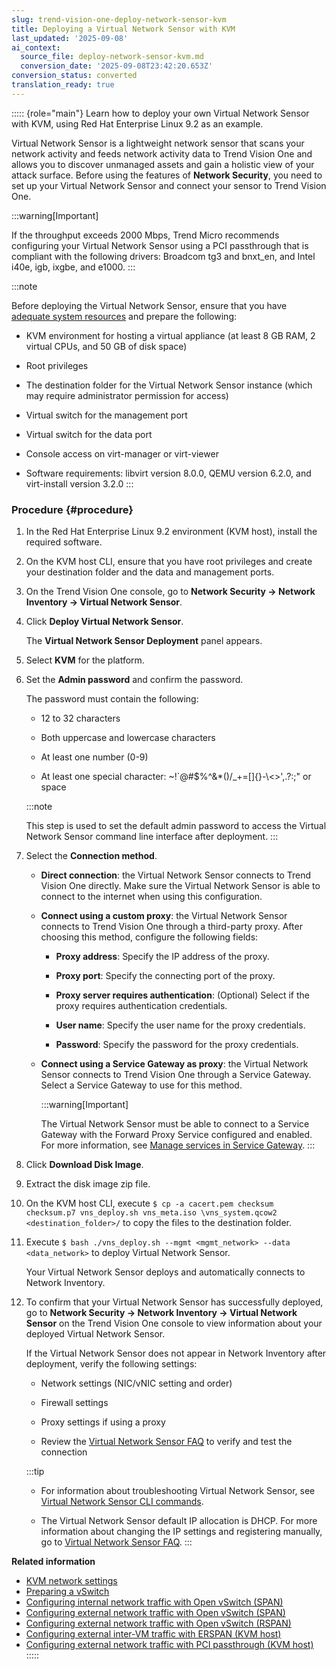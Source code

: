 ```yaml
---
slug: trend-vision-one-deploy-network-sensor-kvm
title: Deploying a Virtual Network Sensor with KVM
last_updated: '2025-09-08'
ai_context:
  source_file: deploy-network-sensor-kvm.md
  conversion_date: '2025-09-08T23:42:20.653Z'
conversion_status: converted
translation_ready: true
---
```


::::: {role="main"}
Learn how to deploy your own Virtual Network Sensor with KVM, using Red Hat Enterprise Linux 9.2 as an example.

Virtual Network Sensor is a lightweight network sensor that scans your network activity and feeds network activity data to Trend Vision One and allows you to discover unmanaged assets and gain a holistic view of your attack surface. Before using the features of **Network Security**, you need to set up your Virtual Network Sensor and connect your sensor to Trend Vision One.

:::warning[Important]

If the throughput exceeds 2000 Mbps, Trend Micro recommends configuring your Virtual Network Sensor using a PCI passthrough that is compliant with the following drivers: Broadcom tg3 and bnxt_en, and Intel i40e, igb, ixgbe, and e1000.
:::

:::note

Before deploying the Virtual Network Sensor, ensure that you have [adequate system resources](network-sensor-sys-reqs.mdx) and prepare the following:

- KVM environment for hosting a virtual appliance (at least 8 GB RAM, 2 virtual CPUs, and 50 GB of disk space)

- Root privileges

- The destination folder for the Virtual Network Sensor instance (which may require administrator permission for access)

- Virtual switch for the management port

- Virtual switch for the data port

- Console access on virt-manager or virt-viewer

- Software requirements: libvirt version 8.0.0, QEMU version 6.2.0, and virt-install version 3.2.0
:::

### Procedure {#procedure}

1.  In the Red Hat Enterprise Linux 9.2 environment (KVM host), install the required software.

2.  On the KVM host CLI, ensure that you have root privileges and create your destination folder and the data and management ports.

3.  On the Trend Vision One console, go to **Network Security → Network Inventory → Virtual Network Sensor**.

4.  Click **Deploy Virtual Network Sensor**.

    The **Virtual Network Sensor Deployment** panel appears.

5.  Select **KVM** for the platform.

6.  Set the **Admin password** and confirm the password.

    The password must contain the following:

    - 12 to 32 characters

    - Both uppercase and lowercase characters

    - At least one number (0-9)

    - At least one special character: ~!\`@#$%^&\*()/\_+=\[\]{}-\\\<\>',.?:;" or space

    :::note

    This step is used to set the default admin password to access the Virtual Network Sensor command line interface after deployment.
    :::

7.  Select the **Connection method**.

    - **Direct connection**: the Virtual Network Sensor connects to Trend Vision One directly. Make sure the Virtual Network Sensor is able to connect to the internet when using this configuration.

    - **Connect using a custom proxy**: the Virtual Network Sensor connects to Trend Vision One through a third-party proxy. After choosing this method, configure the following fields:

      - **Proxy address**: Specify the IP address of the proxy.

      - **Proxy port**: Specify the connecting port of the proxy.

      - **Proxy server requires authentication**: (Optional) Select if the proxy requires authentication credentials.

      - **User name**: Specify the user name for the proxy credentials.

      - **Password**: Specify the password for the proxy credentials.

    - **Connect using a Service Gateway as proxy**: the Virtual Network Sensor connects to Trend Vision One through a Service Gateway. Select a Service Gateway to use for this method.

      :::warning[Important]

      The Virtual Network Sensor must be able to connect to a Service Gateway with the Forward Proxy Service configured and enabled. For more information, see [Manage services in Service Gateway](managing-services-service-gateway.mdx).
      :::

8.  Click **Download Disk Image**.

9.  Extract the disk image zip file.

10. On the KVM host CLI, execute `$ cp -a cacert.pem checksum checksum.p7 vns_deploy.sh vns_meta.iso \vns_system.qcow2 <destination_folder>/` to copy the files to the destination folder.

11. Execute `$ bash ./vns_deploy.sh --mgmt <mgmt_network> --data <data_network>` to deploy Virtual Network Sensor.

    Your Virtual Network Sensor deploys and automatically connects to Network Inventory.

12. To confirm that your Virtual Network Sensor has successfully deployed, go to **Network Security → Network Inventory → Virtual Network Sensor** on the Trend Vision One console to view information about your deployed Virtual Network Sensor.

    If the Virtual Network Sensor does not appear in Network Inventory after deployment, verify the following settings:

    - Network settings (NIC/vNIC setting and order)

    - Firewall settings

    - Proxy settings if using a proxy

    - Review the [Virtual Network Sensor FAQ](virtual-network-sensor-faqs.mdx) to verify and test the connection

    :::tip

    - For information about troubleshooting Virtual Network Sensor, see [Virtual Network Sensor CLI commands](virtual-network-sensor-cli-commands.mdx).

    - The Virtual Network Sensor default IP allocation is DHCP. For more information about changing the IP settings and registering manually, go to [Virtual Network Sensor FAQ](virtual-network-sensor-faqs.mdx).
    :::

**Related information**

- [KVM network settings](kvm-network-settings.md "After successfully deploying your Virtual Network Sensor, configure your network based on your requirements.")
- [Preparing a vSwitch](preparing-vswitch.md "Set up a vSwitch to prepare to apply recommended network settings.")
- [Configuring internal network traffic with Open vSwitch (SPAN)](internal-traffic-open-vswitch-span.md "Configure internal network traffic with the Open vSwitch using to allow Virtual Network Sensor to monitor data.")
- [Configuring external network traffic with Open vSwitch (SPAN)](network-traffic-vswitch-span.md "Configure external network traffic with the Open vSwitch using SPAN to allow Virtual Network Sensor to monitor data.")
- [Configuring external network traffic with Open vSwitch (RSPAN)](external-traffic-open-vswitch-rspan.md "Configure external network traffic with the Open vSwitch using RSPAN to allow Virtual Network Sensor to monitor data.")
- [Configuring external inter-VM traffic with ERSPAN (KVM host)](inter-vm-traffic-erspan-kvm.md "Configure network settings to allow Virtual Network Sensor to monitor data.")
- [Configuring external network traffic with PCI passthrough (KVM host)](-pci-passthrough-kvm-host.md "Configure external network traffic with a PCI passthrough to allow Virtual Network Sensor to monitor data.")
:::::
